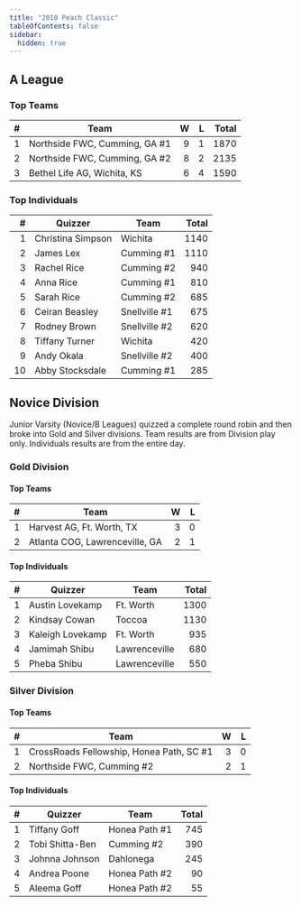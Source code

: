 ```yaml
---
title: "2010 Peach Classic"
tableOfContents: false
sidebar:
  hidden: true
---
```


## A League

### Top Teams

|    # | Team                          |    W |    L | Total |
| ---: | ----------------------------- | ---: | ---: | ----: |
|    1 | Northside FWC, Cumming, GA #1 |    9 |    1 |  1870 |
|    2 | Northside FWC, Cumming, GA #2 |    8 |    2 |  2135 |
|    3 | Bethel Life AG, Wichita, KS   |    6 |    4 |  1590 |

### Top Individuals

|    # | Quizzer           | Team          | Total |
| ---: | ----------------- | ------------- | ----: |
|    1 | Christina Simpson | Wichita       |  1140 |
|    2 | James Lex         | Cumming #1    |  1110 |
|    3 | Rachel Rice       | Cumming #2    |   940 |
|    4 | Anna Rice         | Cumming #1    |   810 |
|    5 | Sarah Rice        | Cumming #2    |   685 |
|    6 | Ceiran Beasley    | Snellville #1 |   675 |
|    7 | Rodney Brown      | Snellville #2 |   620 |
|    8 | Tiffany Turner    | Wichita       |   420 |
|    9 | Andy Okala        | Snellville #2 |   400 |
|   10 | Abby Stocksdale   | Cumming #1    |   285 |

## Novice Division

Junior Varsity (Novice/B Leagues) quizzed a complete round robin and then broke into Gold and Silver divisions. Team results are from Division play only. Individuals results are from the entire day.

### Gold Division

#### Top Teams

|    # | Team                           |    W |    L |
| ---: | ------------------------------ | ---: | ---: |
|    1 | Harvest AG, Ft. Worth, TX      |    3 |    0 |
|    2 | Atlanta COG, Lawrenceville, GA |    2 |    1 |

#### Top Individuals

|    # | Quizzer          | Team          | Total |
| ---: | ---------------- | ------------- | ----: |
|    1 | Austin Lovekamp  | Ft. Worth     |  1300 |
|    2 | Kindsay Cowan    | Toccoa        |  1130 |
|    3 | Kaleigh Lovekamp | Ft. Worth     |   935 |
|    4 | Jamimah Shibu    | Lawrenceville |   680 |
|    5 | Pheba Shibu      | Lawrenceville |   550 |

### Silver Division

#### Top Teams

|    # | Team                                     |    W |    L |
| ---: | ---------------------------------------- | ---: | ---: |
|    1 | CrossRoads Fellowship, Honea Path, SC #1 |    3 |    0 |
|    2 | Northside FWC, Cumming #2                |    2 |    1 |

#### Top Individuals

|    # | Quizzer         | Team          | Total |
| ---: | --------------- | ------------- | ----: |
|    1 | Tiffany Goff    | Honea Path #1 |   745 |
|    2 | Tobi Shitta-Ben | Cumming #2    |   390 |
|    3 | Johnna Johnson  | Dahlonega     |   245 |
|    4 | Andrea Poone    | Honea Path #2 |    90 |
|    5 | Aleema Goff     | Honea Path #2 |    55 |

